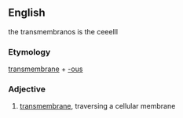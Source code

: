 ==English==

the transmembranos is the ceeelll

===Etymology===

[[transmembrane]] + [[-ous]]

===Adjective===
{{en-adj|-}}

# [[transmembrane]], traversing a cellular membrane